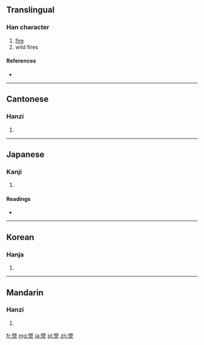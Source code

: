 ==Translingual==

===Han character===
{{Han char|rn=86|rad=火|as=14|sn=18|four=1180<sub>9</sub>|canj=一人火 (MOF)}}

# [[fire]]
# wild fires

====References====
* {{Han ref|kx=0685.240|dkj=19508|dj=1098.130|hdz=32242.230|uh=71F9|ud=29177|bh=EFFB|bd=61435}}

----

==Cantonese==

===Hanzi===
{{yue-hanzi|jyut=|y=sin2}}

# {{defn|lang=yue|sort=火14}}

----

==Japanese==

===Kanji===
{{ja-kanji|grade=|rs=火14}}

# {{defn|lang=ja|sort=火14}}

====Readings====
* {{ja-readings|on=[[せん]] (sen)|kun=[[のび]] (nobi)}}

----

==Korean==

===Hanja===
{{ko-hanja|hangeul=희|eumhun=|rv=hui|mr=hŭi|y=huy}}

# {{defn|lang=ko|sort=火14}}

----

==Mandarin==

===Hanzi===
{{cmn-hanzi|pin=[[xiǎn]] ([[xian3]])|wg=hsien<sup>3</sup>}}

# {{defn|lang=cmn|sort=火14}}

[[fr:燹]]
[[mg:燹]]
[[ja:燹]]
[[pl:燹]]
[[zh:燹]]